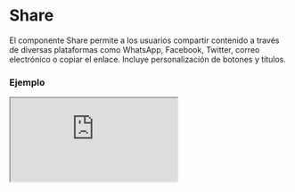 # Share

El componente Share permite a los usuarios compartir contenido a través de diversas plataformas como WhatsApp, Facebook, Twitter, correo electrónico o copiar el enlace. Incluye personalización de botones y títulos.


### Ejemplo

<Iframe minHeightIframe="30dvh" src="https://fenextjs-component-storybook.vercel.app/iframe.html?args=&id=share-share--index&viewMode=story" />

### Importacion

Para importar el componente Share, se puede hacer desde fenextjs

```tsx copy
import { Share } from "fenextjs";
```

### Parametros

| Parametro | Tipo | Requerido | Default | Descripcion |
| --------- | ---- | --------- | ------- | ----------- |
| className | string | no | '' | Clase CSS para personalizar el contenedor del componente Share. |
| ButtonProps | ButtonProps | no | \{ children: 'Share' \} | Props del componente Button para personalizar el botón de compartir. |
| TitleProps | TitleProps | no | \{ children: 'Share', tag: 'h2' \} | Props del componente Title para personalizar el título de la ventana de compartir. |
| share | string | no | '' | Texto que se comparte en las redes sociales o se copia en el portapapeles. |
| shareList | ShareListType[] | no | ['whatsapp', 'facebook', 'x', 'email', 'copy'] | Lista de plataformas de redes sociales o acciones de compartir disponibles en el componente. |
| showShareCopy | boolean | no | false | Indica si se debe mostrar el botón de copia para compartir el texto. |

### Storybook

Para ver el storybook del componente lo puede hacer con este [link](https://fenextjs-component-storybook.vercel.app/?path=/story/share-share--index)

### Usos

- Uso básico del Share

```tsx copy
<Share share="http://example.com" />
```

- Share con título personalizado

```tsx copy
<Share TitleProps={{ children: 'Compartir en redes' }} />
```

- Share con opciones específicas de redes sociales

```tsx copy
<Share shareList={['whatsapp', 'twitter']} />
```

- Share con botón de copia de enlace visible

```tsx copy
<Share showShareCopy={true} />
```

